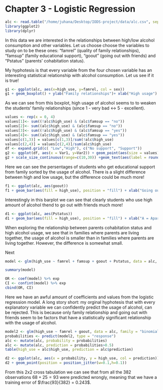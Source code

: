 # Chapter 3 - Logistic Regression

```r
alc <- read.table("/home/juhana/Desktop/IODS-project/data/alc.csv", sep = ",", header = T)
library(ggplot2)
library(dplyr)
```

In this data we are interested in the relationships between high/low alcohol consumption and other variables. Let us choose choose the variables to study on to be these ones: "famrel" (quality of family relationships), "famsup" (family educational support), "goout" (going out with friends) and "Pstatus" (parents' cohabitation status).  
  
My hyphotesis is that every variable from the four chosen variable has an interesting statistical relationship with alcohol consumption. Let us see if it is true!  
  
```r
g1 <- ggplot(alc, aes(x=high_use, y=famrel, col = sex))
g1 + geom_boxplot() + ylab("Family relationships")+ xlab("High usage") + ggtitle("Family relationships vs high usage of alcohol")
```
  
As we can see from this boxplot, high usage of alcohol seems to to weaken the students' family relationships (since 1 - very bad <-> 5 - excellent).  
  
```r
values <- rep(x = 0, 4)
values[1]<- sum((!alc$high_use) & (alc$famsup == "no"))
values[2]<- sum((alc$high_use) & (alc$famsup == "no"))
values[3]<- sum((!alc$high_use) & (alc$famsup == "yes"))
values[4]<- sum((alc$high_use) & (alc$famsup == "yes"))
values[c(1,3)] = values[c(1,3)]/sum(!alc$high_use)
values[c(2,4)] = values[c(2,4)]/sum(alc$high_use)
df <- expand.grid(c( "Low","High"), c("No support", "Support"))
g2 <- ggplot(df, aes(x = Var1, y=Var2)) + geom_point(aes(size = values), colour = "green") + theme_bw() + xlab("") + ylab("")
g2 + scale_size_continuous(range=c(10,30)) +geom_text(aes(label = round(values, digits = 2))) + ggtitle("Family educational supprot (Y/N)")
```
  
Here we can see the persentages of students who get educational support from family sorted by the usage of alcohol. There is a slight difference between high and low usage, but the difference could be much more!
  
```r
f1 <- ggplot(alc, aes(goout))
f1 + geom_bar(aes(fill = high_use), position = "fill") + xlab("Going out") + ggtitle("Going out with friends")
```
  
Interestingly in this barplot we can see that clearly students who use high amount of alcohol thend to go out with friends much more!
  
```r
d1 <- ggplot(alc, aes(Pstatus))
d1 + geom_bar(aes(fill = high_use), position = "fill") + xlab("A = Apart, T = Together") + ggtitle("Parents' status")
```
  
When exploring the relationship between parents cohabitation status and high alcohol usage, we see that in families where parents are living together, the usage of alcohol is smaller than in families where parents are living together. However, the difference is somewhat small.  
  
Next 
  
  
```r
model <- glm(high_use ~ famrel + famsup + goout + Pstatus, data = alc, family = "binomial")

summary(model)

OR <- coef(model) %>% exp
CI <- confint(model) %>% exp
cbind(OR, CI)


```
  
Here we have an awful amount of coefficients and values from the logistic regression model. A long story short: my orginal hyphotesis that with every explanatory variable we can confidently predict the usage of alcohol, can be rejected. This is because only family relationship and going out with friends seem to be factors that have a statistically significant relationship with the usage of alcohol.  
  
```r
model2 <- glm(high_use ~ famrel + goout, data = alc, family = "binomial")
probabilities <- predict(model2, type = "response")
alc <- mutate(alc, probability = probabilities)
alc <- mutate(alc, prediction = probabilities>0.5)
table(high_use = alc$high_use, prediction = alc$prediction)

d2 <- ggplot(alc, aes(x = probability, y = high_use, col = prediction))
d2 + geom_point(position = position_jitter(w=0.1,h=0.1))

```
    
    

From this 2x2 cross tabulation we can see that from all the $382$ observations $68+25=93$ were predicted wrongly, meaning that we have a training error of $\frac{93}{382} = 0.243$.  




